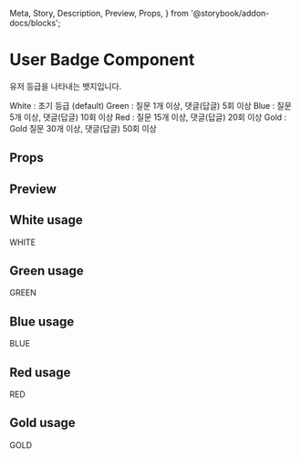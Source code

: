   Meta,
  Story,
  Description,
  Preview,
  Props,
} from '@storybook/addon-docs/blocks';

<Meta title="Components/Badge/UserBadgeGroup" component={UserBadgeGroup} />

# User Badge Component

유저 등급을 나타내는 뱃지입니다.

<Description>White : 초기 등급 (default)</Description>
<Description>Green : 질문 1개 이상, 댓글(답글) 5회 이상</Description>
<Description>Blue : 질문 5개 이상, 댓글(답글) 10회 이상</Description>
<Description>Red : 질문 15개 이상, 댓글(답글) 20회 이상</Description>
<Description>Gold : Gold 질문 30개 이상, 댓글(답글) 50회 이상</Description>

## Props

<Props of={UserBadge} />

## Preview

<Preview>
  <Story name="UserBadgeGroup">
    <UserBadgeGroup />
  </Story>
</Preview>

## White usage

<Preview>
  <Story name="White">
    <UserBadge grade="white" onClick={action('클릭 이벤트')}>
      WHITE
    </UserBadge>
  </Story>
</Preview>

## Green usage

<Preview>
  <Story name="Green">
    <UserBadge grade="green" onClick={action('클릭 이벤트')}>
      GREEN
    </UserBadge>
  </Story>
</Preview>

## Blue usage

<Preview>
  <Story name="Blue">
    <UserBadge grade="blue" onClick={action('클릭 이벤트')}>
      BLUE
    </UserBadge>
  </Story>
</Preview>

## Red usage

<Preview>
  <Story name="Red">
    <UserBadge grade="red" onClick={action('클릭 이벤트')}>
      RED
    </UserBadge>
  </Story>
</Preview>

## Gold usage

<Preview>
  <Story name="Gold">
    <UserBadge grade="gold" onClick={action('클릭 이벤트')}>
      GOLD
    </UserBadge>
  </Story>
</Preview>
